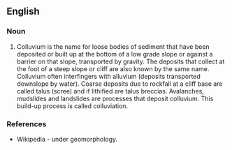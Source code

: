 ==English==

===Noun===
{{en-noun}}

# Colluvium is the name for loose bodies of sediment that have been deposited or built up at the bottom of a low grade slope or against a barrier on that slope, transported by gravity. The deposits that collect at the foot of a steep slope or cliff are also known by the same name. Colluvium often interfingers with alluvium (deposits transported downslope by water). Coarse deposits due to rockfall at a cliff base are called talus (scree) and if lithified are talus breccias. Avalanches, mudslides and landslides are processes that deposit colluvium. This build-up process is called colluviation.



===References===
*Wikipedia - under geomorphology.